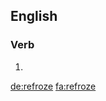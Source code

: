 ==English==

===Verb===
{{head|en}}

# {{en-simple past of|refreeze}}

[[de:refroze]]
[[fa:refroze]]